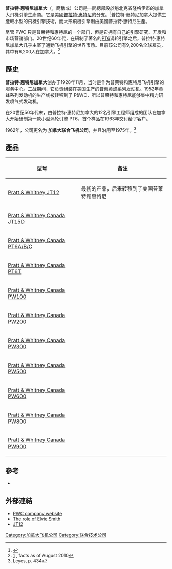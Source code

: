 {{Infobox Company 
| company_name   = Pratt & Whitney Canada<br/>普拉特·惠特尼加拿大公司
| company_logo   = Pratt & Whitney logo.png
| company_type   = 部門
| predecessor    = 
| foundation     = 1928年
| location       = {{flag|Canada}}[[魁北克|魁北克]][[隆格伊|隆格伊]]
| key_people     =  
| industry       = [[航太|航太]]
| products       = [[喷气发动机|涡轮飞机引擎]] <br> [[燃气轮机|燃气轮机]] 
| parent         = [[普惠|普拉特·惠特尼]]（Pratt & Whitney）
| divisions      =
| homepage       = [http://www.pwc.ca/en/home www.PWC.ca]
}}

'''普拉特·惠特尼加拿大'''（{{lang-en|Pratt & Whitney Canada}}，簡稱{{lang|en|PWC}}或{{lang|en|P&WC}}）公司是一間總部設於魁北克省隆格伊市的加拿大飛機引擎生產商。它是美國[[普拉特·惠特尼|普拉特·惠特尼]]的分支。<ref>{{Cite web |url=http://www.pw.utc.com/vgn-ext-templating/v/index.jsp?vgnextrefresh=1&vgnextoid=5a5212cb8c6fb010VgnVCM1000000881000aRCRD |title=PW Fast Facts page |access-date=2011-05-02 |archive-date=2007-06-22 |archive-url=https://web.archive.org/web/20070622155349/http://www.pw.utc.com/vgn-ext-templating/v/index.jsp?vgnextrefresh=1&vgnextoid=5a5212cb8c6fb010VgnVCM1000000881000aRCRD |dead-url=no }}</ref>普拉特·惠特尼加拿大提供生產較小型的飛機引擎技術，而大形飛機引擎則由美國普拉特·惠特尼生產。

尽管 PWC 只是普莱特和惠特尼的一个部门，但是它拥有自己的引擎研究、开发和市场营销部门。20世纪60年代，在研制了著名的[[普惠加拿大PT6|PT6]]涡轮引擎之后，普拉特·惠特尼加拿大几乎主宰了通勤飞机引擎的世界市场。目前该公司有9,200名全球雇员，其中有6,200人在加拿大。<ref name="P&WC_fast_facts">[http://www.pwc.ca/en/about/fast-facts] {{Wayback|url=http://www.pwc.ca/en/about/fast-facts |date=20090206194430 }}, facts as of August 2010</ref>

==歷史==

'''普拉特·惠特尼加拿大'''创办于1928年11月，当时是作为普莱特和惠特尼飞机引擎的服务中心。[[第二次世界大战|二战]]期间，它负责组装在美国生产的[[普惠黄蜂系列发动机|普惠黄蜂系列发动机]]。1952年黄蜂系列发动机的生产线被转移到了 P&WC，所以普莱特和惠特尼能够集中精力研发喷气式发动机。

在20世纪50年代末，由普拉特·惠特尼加拿大的12名引擎工程师组成的团队在加拿大开始研制第一款小型涡轮引擎 PT6，首个样品在1963年交付给了客户。

1962年，公司更名为 '''加拿大联合飞机公司'''，并且沿用至1975年。<ref>Leyes, p. 434</ref>

==產品==
{| class="wikitable"
|-
! 型号 !! 备注
|-
| [[Pratt_&_Whitney_JT12|Pratt & Whitney JT12]] || 最初的产品，后来转移到了美国普莱特和惠特尼
|-
| [[Pratt_&_Whitney_Canada_JT15D|Pratt & Whitney Canada JT15D]] || 
|-
| [[Pratt_&_Whitney_Canada_PT6|Pratt & Whitney Canada PT6A/B/C]] || 
|-
| [[Pratt_&_Whitney_Canada_PT6T|Pratt & Whitney Canada PT6T]] || 
|-
| [[Pratt_&_Whitney_Canada_PW100|Pratt & Whitney Canada PW100]] || 
|-
| [[Pratt_&_Whitney_Canada_PW200|Pratt & Whitney Canada PW200]] || 
|-
| [[Pratt_&_Whitney_Canada_PW300|Pratt & Whitney Canada PW300]] || 
|-
| [[Pratt_&_Whitney_Canada_PW500|Pratt & Whitney Canada PW500]] || 
|-
| [[Pratt_&_Whitney_Canada_PW600|Pratt & Whitney Canada PW600]] || 
|-
| [[Pratt_&_Whitney_Canada_PW800|Pratt & Whitney Canada PW800]] || 
|-
| [[Pratt_&_Whitney_Canada_PW900|Pratt & Whitney Canada PW900]] || 
|}

==參考==
{{Reflist}}
* {{cite book|last= Leyes II |first= Richard A. |coauthors= William A. Fleming |title= The History of North American Small Gas Turbine Aircraft Engines |publisher= Smithsonian Institution |location= Washington, DC |year= 1999 |isbn= 1-56347-332-1 |url= |pages= }}

==外部連結==
* [http://www.pwc.ca/en/home PWC company website] {{Wayback|url=http://www.pwc.ca/en/home |date=20201223143708 }}
* [http://epe.lac-bac.gc.ca/100/200/301/ic/can_digital_collections/aviation/m144.htm The role of Elvie Smith] {{Wayback|url=http://epe.lac-bac.gc.ca/100/200/301/ic/can_digital_collections/aviation/m144.htm |date=20060306041210 }}
* [https://web.archive.org/web/20080403101018/http://www.aviation.technomuses.ca/collections/artifacts/aircraft/LockheedL-1329Jetstar6.shtml JT12]

{{Pratt & Whitney Canada aeroengines}}
{{Aviation lists}}
[[Category:加拿大飞机公司|Category:加拿大飞机公司]]
[[Category:联合技术公司|Category:联合技术公司]]